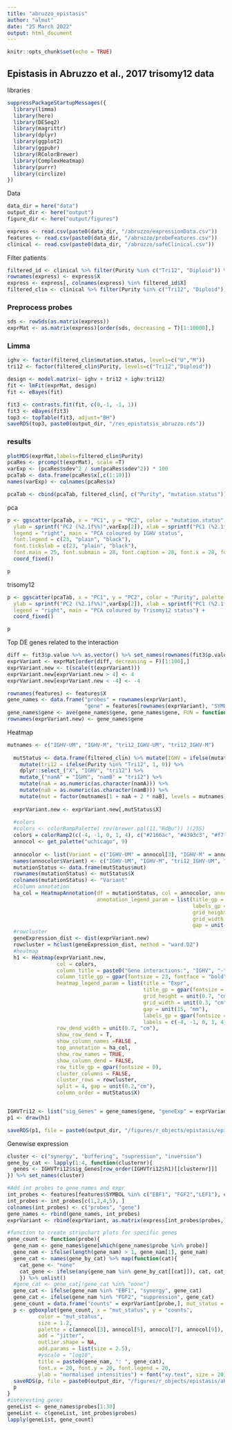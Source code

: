 ```yaml
---
title: "abruzzo_epistasis"
author: "almut"
date: "25 March 2022"
output: html_document
---
```


```r
knitr::opts_chunk$set(echo = TRUE)
```

## Epistasis in Abruzzo et al., 2017 trisomy12 data

libraries
```r
suppressPackageStartupMessages({
  library(limma)
  library(here)
  library(DESeq2)
  library(magrittr)
  library(dplyr)
  library(ggplot2)
  library(ggpubr)
  library(RColorBrewer)
  library(ComplexHeatmap)
  library(purrr)
  library(circlize)
})
```

Data
```r
data_dir = here("data")
output_dir <- here("output")
figure_dir <- here("output/figures")

express <- read.csv(paste0(data_dir, "/abruzzo/expressionData.csv"))
features <- read.csv(paste0(data_dir, "/abruzzo/probeFeatures.csv"))
clinical <- read.csv(paste0(data_dir, "/abruzzo/safeClinical.csv"))


```

Filter patients
```r
filtered_id <- clinical %>% filter(Purity %in% c("Tri12", "Diploid")) %>% select(X)
rownames(express) <- express$X
express <- express[, colnames(express) %in% filtered_id$X]
filtered_clin <- clinical %>% filter(Purity %in% c("Tri12", "Diploid"))
```

### Preprocess probes
```r
sds <- rowSds(as.matrix(express))
exprMat <- as.matrix(express)[order(sds, decreasing = T)[1:10000],]
```



### Limma
```r
ighv <- factor(filtered_clin$mutation.status, levels=c("U","M"))
tri12 <- factor(filtered_clin$Purity, levels=c("Tri12","Diploid"))

design <- model.matrix(~ ighv + tri12 + ighv:tri12)
fit <- lmFit(exprMat, design)
fit <- eBayes(fit)

fit3 <- contrasts.fit(fit, c(0,-1, -1, 1))
fit3 <- eBayes(fit3)
top3 <- topTable(fit3, adjust="BH")
saveRDS(top3, paste0(output_dir, "/res_epistatsis_abruzzo.rds"))
```

### results
```r
plotMDS(exprMat,labels=filtered_clin$Purity)
pcaRes <- prcomp(t(exprMat), scale =T)
varExp <- (pcaRes$sdev^2 / sum(pcaRes$sdev^2)) * 100
pcaTab <- data.frame(pcaRes$x[,c(1:10)])
names(varExp) <- colnames(pcaRes$x)

pcaTab <- cbind(pcaTab, filtered_clin[, c("Purity", "mutation.status")])


```

pca
```r
p <- ggscatter(pcaTab, x = "PC1", y = "PC2", color = "mutation.status", palette = "jco", size = 3,
  ylab = sprintf("PC2 (%2.1f%%)",varExp[2]), xlab = sprintf("PC1 (%2.1f%%)",varExp[1]), 
  legend = "right", main = "PCA coloured by IGHV status", 
  font.legend = c(23, "plain", "black"), 
  font.tickslab = c(23, "plain", "black"), 
  font.main = 25, font.submain = 28, font.caption = 28, font.x = 28, font.y= 28) + 
  coord_fixed()

p
```

trisomy12
```r

p <- ggscatter(pcaTab, x = "PC1", y = "PC2", color = "Purity", palette = "jco", size = 3, shape = "mutation.status",
  ylab = sprintf("PC2 (%2.1f%%)",varExp[2]), xlab = sprintf("PC1 (%2.1f%%)",varExp[1]), 
  legend = "right", main = "PCA coloured by Trisomy12 status") + 
  coord_fixed()

p
```

Top DE genes related to the interaction
```r
diff <- fit3$p.value %>% as.vector() %>% set_names(rownames(fit3$p.value))
exprVariant <- exprMat[order(diff, decreasing = F)[1:100],]
exprVariant.new <- t(scale(t(exprVariant)))
exprVariant.new[exprVariant.new > 4] <- 4
exprVariant.new[exprVariant.new < -4] <- -4

rownames(features) <- features$X
gene_names <- data.frame("probes" = rownames(exprVariant), 
                         "gene" = features[rownames(exprVariant), "SYMBOL"])
gene_names$gene <- ave(gene_names$gene, gene_names$gene, FUN = function(i) paste0(i, '_', seq_along(i)))
rownames(exprVariant.new) <- gene_names$gene
```


Heatmap
```r
mutnames <- c("IGHV-UM", "IGHV-M", "tri12_IGHV-UM", "tri12_IGHV-M")
  
  mutStatus <- data.frame(filtered_clin) %>% mutate(IGHV = ifelse(mutation.status %in% "M", 1, 0)) %>% 
    mutate(tri12 = ifelse(Purity %in% "Tri12", 1, 0)) %>% 
    dplyr::select_("X", "IGHV", "tri12") %>% 
    mutate_("namA" = "IGHV", "namB" = "tri12") %>% 
    mutate(naA = as.numeric(as.character(namA))) %>% 
    mutate(naB = as.numeric(as.character(namB))) %>% 
    mutate(mut = factor(mutnames[1 + naA + 2 * naB], levels = mutnames)) %>% arrange(mut)
  
  exprVariant.new <- exprVariant.new[,mutStatus$X]
  
  #colors
  #colors <- colorRampPalette( rev(brewer.pal(11,"RdBu")) )(255)
  colors = colorRamp2(c(-4, -1, 0, 1, 4), c("#2166ac", "#4393c3", "#f7f7f7", "#d6604d", "#b2182b"))
  annocol <- get_palette("uchicago", 9)
  
  annocolor <- list(Variant = c("IGHV-UM" = annocol[3], "IGHV-M" = annocol[5], "tri12_IGHV-UM" = annocol[7], "tri12_IGHV-M" = annocol[9]))
  names(annocolor$Variant) <- c("IGHV-UM", "IGHV-M", "tri12_IGHV-UM", "tri12_IGHV-M")
  mutationStatus <- data.frame(mutStatus$mut)
  rownames(mutationStatus) <- mutStatus$X
  colnames(mutationStatus) <- "Variant"
  #Column annotation
  ha_col = HeatmapAnnotation(df = mutationStatus, col = annocolor, annotation_height = unit(1.8, "cm"),
                             annotation_legend_param = list(title_gp = gpar(fontsize = 23), 
                                                            labels_gp = gpar(fontsize = 18),  
                                                            grid_height = unit(0.7, "cm"), 
                                                            grid_width = unit(0.3, "cm"), 
                                                            gap = unit(15, "mm")))
  #rowcluster
  geneExpression_dist <- dist(exprVariant.new)
  rowcluster = hclust(geneExpression_dist, method = "ward.D2")
  #heatmap
  h1 <- Heatmap(exprVariant.new, 
                col = colors,
                column_title = paste0("Gene interactions:", "IGHV", "-", "trisomy12"), 
                column_title_gp = gpar(fontsize = 23, fontface = "bold"), 
                heatmap_legend_param = list(title = "Expr", 
                                            title_gp = gpar(fontsize = 23), 
                                            grid_height = unit(0.7, "cm"), 
                                            grid_width = unit(0.3, "cm"), 
                                            gap = unit(15, "mm"), 
                                            labels_gp = gpar(fontsize = 18), 
                                            labels = c(-4, -1, 0, 1, 4)), 
                row_dend_width = unit(0.7, "cm"), 
                show_row_dend = T, 
                show_column_names =FALSE ,
                top_annotation = ha_col,
                show_row_names = TRUE, 
                show_column_dend = FALSE, 
                row_title_gp = gpar(fontsize = 0),
                cluster_columns = FALSE, 
                cluster_rows = rowcluster, 
                split = 4, gap = unit(0.2,"cm"), 
                column_order = mutStatus$X)


IGHVTri12 <- list("sig_Genes" = gene_names$gene, "geneExp" = exprVariant.new, "h1"= h1)
p1 <- draw(h1) 

saveRDS(p1, file = paste0(output_dir, "/figures/r_objects/epistasis/epistasis_heatmap_abruzzo.rds"))
```

Genewise expression
```r
cluster <- c("synergy", "buffering", "supression", "inversion")
gene_by_cat <- lapply(1:4, function(clusternr){
  genes <- IGHVTri12$sig_Genes[row_order(IGHVTri12$h1)[[clusternr]]]
}) %>% set_names(cluster)

#Add int probes to gene_names and expr
int_probes <- features[features$SYMBOL %in% c("EBF1", "FGF2","LEF1"), c("X", "SYMBOL")]
int_probes <- int_probes[c(1,2,4,5), ]
colnames(int_probes) <- c("probes", "gene")
gene_names <- rbind(gene_names, int_probes)
exprVariant <- rbind(exprVariant, as.matrix(express[int_probes$probes,]))

#function to create stripchart plots for specific genes
gene_count <- function(probe){
  gene_nam <- gene_names$gene[which(gene_names$probe %in% probe)]
  gene_nam <- ifelse(length(gene_nam) > 1, gene_nam[1], gene_nam)
  gene_cat <- names(gene_by_cat) %>% map(function(cat){
    cat_gene <- "none"
    cat_gene <- ifelse(any(gene_nam %in% gene_by_cat[[cat]]), cat, cat_gene) 
    }) %>% unlist()
  #gene_cat <- gene_cat[!gene_cat %in% "none"]
  gene_cat <- ifelse(gene_nam %in% "EBF1", "synergy", gene_cat)
  gene_cat <- ifelse(gene_nam %in% "FGF2", "suppression", gene_cat)
  gene_count = data.frame("counts" = exprVariant[probe,], mut_status = mutationStatus[colnames(exprVariant), "Variant"])
  p <- ggboxplot(gene_count, x = "mut_status", y = "counts",
          color = "mut_status",
          size = 1.2,
          palette = c(annocol[3], annocol[5], annocol[7], annocol[9]),
          add = "jitter",
          outlier.shape = NA,
          add.params = list(size = 2.5),
          #yscale = "log10",
          title = paste0(gene_nam, ": ", gene_cat),
          font.x = 20, font.y = 20, font.legend = 20, 
          ylab = "normalised intensities") + font("xy.text", size = 20) + font("title", size = 20, face = "bold")
  saveRDS(p, file = paste0(output_dir, "/figures/r_objects/epistasis/abruzzo/de_genes/", gene_nam, ".rds"))
  p
}
#interesting genes
geneList <- gene_names$probes[1:30]
geneList <- c(geneList, int_probes$probes)
lapply(geneList, gene_count)


```

